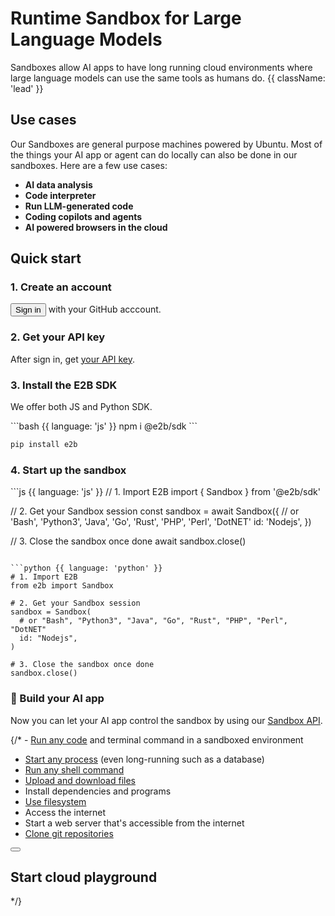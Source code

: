 

<HeroPattern />

# Runtime Sandbox for Large Language Models

Sandboxes allow AI apps to have long running cloud environments where large language models can use the same tools as humans do. {{ className: 'lead' }}

## Use cases
Our Sandboxes are general purpose machines powered by Ubuntu. Most of the things your AI app or agent can do locally can also be done in our sandboxes.
Here are a few use cases:

- **AI data analysis**
- **Code interpreter**
- **Run LLM-generated code**
- **Coding copilots and agents**
- **AI powered browsers in the cloud**

## Quick start

### 1. Create an account
<Button variant="textLink">Sign in</Button> with your GitHub acccount.

### 2. Get your API key
After sign in, get [your API key](/getting-started/api-key).

### 3. Install the E2B SDK
We offer both JS and Python SDK.

<CodeGroup isRunnable={false}>
```bash {{ language: 'js' }}
npm i @e2b/sdk
```

```bash {{ language: 'python' }}
pip install e2b
```
</CodeGroup>

### 4. Start up the sandbox
<CodeGroup isRunnable={false}>
```js {{ language: 'js' }}
// 1. Import E2B
import { Sandbox } from '@e2b/sdk'

// 2. Get your Sandbox session
const sandbox = await Sandbox({
  // or 'Bash', 'Python3', 'Java', 'Go', 'Rust', 'PHP', 'Perl', 'DotNET'
  id: 'Nodejs',
})

// 3. Close the sandbox once done
await sandbox.close()
```

```python {{ language: 'python' }}
# 1. Import E2B
from e2b import Sandbox

# 2. Get your Sandbox session
sandbox = Sandbox(
  # or "Bash", "Python3", "Java", "Go", "Rust", "PHP", "Perl", "DotNET"
  id: "Nodejs",
)

# 3. Close the sandbox once done
sandbox.close()
```
</CodeGroup>


### 🎉 Build your AI app

Now you can let your AI app control the sandbox by using our [Sandbox API](/sandbox/overview).

{/* - [Run any code](/agents/exec) and terminal command in a sandboxed environment
- [Start any process](/playgrounds/process) (even long-running such as a database)
- [Run any shell command](/agents/shell-commands)
- [Upload and download files](/playgrounds/filesystem#write-bytes)
- Install dependencies and programs
- [Use filesystem](/playgrounds/filesystem)
- Access the internet
- Start a web server that's accessible from the internet
- [Clone git repositories](/agents/clone-repo)

<div className="not-prose mb-16 mt-6 flex items-center gap-3">
  <Button
    href="/getting-started/installation"
    arrow="right"
    children="Getting Started"
  />
  <ButtonLoginToken />
</div>


## Start cloud playground


<CodeGroupAutoload
  path="quickstart"
  isRunnable={false}
/> */}
